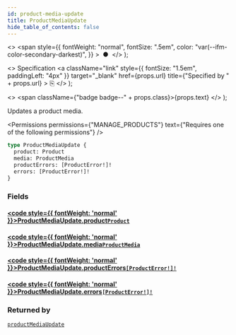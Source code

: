 ```yaml
---
id: product-media-update
title: ProductMediaUpdate
hide_table_of_contents: false
---
```


  <>
    <span
      style={{
        fontWeight: "normal",
        fontSize: ".5em",
        color: "var(--ifm-color-secondary-darkest)",
      }}
    >
      &nbsp;●&nbsp;
    </span>
  </>
);

  <>
    Specification
    <a
      className="link"
      style={{ fontSize: "1.5em", paddingLeft: "4px" }}
      target="\_blank"
      href={props.url}
      title={"Specified by " + props.url}
    >
      ⎘
    </a>
  </>
);

  <>
    <span className={"badge badge--" + props.class}>{props.text}</span>
  </>
);

Updates a product media.

<Permissions
  permissions={"MANAGE_PRODUCTS"}
  text={"Requires one of the following permissions"}
/>

```graphql
type ProductMediaUpdate {
  product: Product
  media: ProductMedia
  productErrors: [ProductError!]!
  errors: [ProductError!]!
}
```

### Fields

#### [<code style={{ fontWeight: 'normal' }}>ProductMediaUpdate.<b>product</b></code>](#)<Bullet />[`Product`](../../../api-reference/products/objects/product) <Badge class="secondary" text="object"/>

>

#### [<code style={{ fontWeight: 'normal' }}>ProductMediaUpdate.<b>media</b></code>](#)<Bullet />[`ProductMedia`](../../../api-reference/products/objects/product-media) <Badge class="secondary" text="object"/>

>

#### [<code style={{ fontWeight: 'normal' }}>ProductMediaUpdate.<b>productErrors</b></code>](#)<Bullet />[`[ProductError!]!`](../../../api-reference/products/objects/product-error) <Badge class="secondary" text="non-null"/> <Badge class="secondary" text="object"/>

>

#### [<code style={{ fontWeight: 'normal' }}>ProductMediaUpdate.<b>errors</b></code>](#)<Bullet />[`[ProductError!]!`](../../../api-reference/products/objects/product-error) <Badge class="secondary" text="non-null"/> <Badge class="secondary" text="object"/>

>

### Returned by

[`productMediaUpdate`](../../../api-reference/products/mutations/product-media-update) <Badge class="secondary" text="mutation"/>

